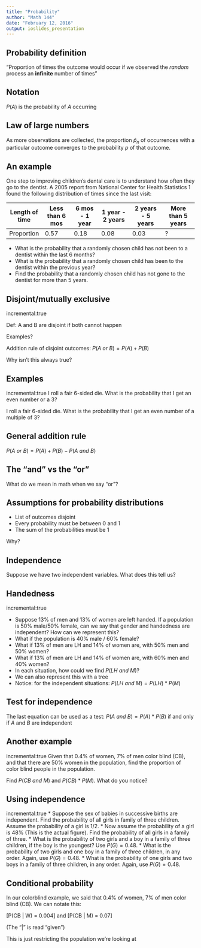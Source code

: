 ```yaml
---
title: "Probability"
author: "Math 144"
date: "February 12, 2016"
output: ioslides_presentation
---
```


## Probability definition
"Proportion of times the outcome would occur if we observed the *random* process an **infinite** number of times"

## Notation
$P(A)$ is the probability of $A$ occurring

## Law of large numbers
As more observations are collected, the proportion $\hat{p}_n$ of occurrences with a particular outcome converges to the probability $p$ of that outcome.

## An example
One step to improving children’s dental care is to understand how often they go to the dentist. A 2005
report from National Center for Health Statistics 1 found the following distribution of times since the last visit:

Length of time | Less than 6 mos | 6 mos - 1 year | 1 year - 2 years | 2 years - 5 years | More than 5 years
---------------|-----------------|----------------|------------------|-------------------|-------------------
Proportion     | 0.57            | 0.18           | 0.08             | 0.03              | ?

* What is the probability that a randomly chosen child has not been to a dentist within the last 6 months?
* What is the probability that a randomly chosen child has been to the dentist within the previous year?
* Find the probability that a randomly chosen child has not gone to the dentist for more than 5 years.

## Disjoint/mutually exclusive
incremental:true

Def: A and B are disjoint if both cannot happen

Examples?

Addition rule of disjoint outcomes: $P(A \ or \ B) = P(A) + P(B)$

Why isn't this always true?

## Examples
incremental:true
I roll a fair 6-sided die. What is the probability that I get an even number or a 3?

I roll a fair 6-sided die. What is the probability that I get an even number of a multiple of 3?

## General addition rule
$P(A \ or \ B) = P(A) + P(B) - P(A \ and \ B)$

## The "and" vs the "or"
What do we mean in math when we say "or"?


## Assumptions for probability distributions
* List of outcomes disjoint
* Every probability must be between 0 and 1
* The sum of the probabilities must be 1

Why?

## Independence
Suppose we have two independent variables. What does this tell us?

## Handedness
incremental:true

* Suppose 13% of men and 13% of women are left handed. If a population is 50% male/50% female, can we say that gender and handedness are independent? How can we represent this?
* What if the population is 40% male / 60% female?
* What if 13% of men are LH and 14% of women are, with 50% men and 50% women?
* What if 13% of men are LH and 14% of women are, with 60% men and 40% women?
* In each situation, how could we find $P(LH \ and \ M)$?
* We can also represent this with a tree
* Notice: for the independent situations: $P(LH \ and \ M) = P(LH) * P(M)$

## Test for independence
The last equation can be used as a test:
$P(A \ and \ B) = P(A) * P(B)$ if and only if $A$ and $B$ are independent

## Another example
incremental:true
Given that 0.4% of women, 7% of men color blind (CB), and that there are 50% women in the population,
find the proportion of color blind people in the population.

Find $P(CB \ and \ M)$ and $P(CB) * P(M)$. What do you notice?

## Using independence
incremental:true
* Suppose the sex of babies in successive births are independent. Find the probability of all girls in family of
three children. Assume the probability of a girl is $1/2$.
* Now assume the probability of a girl is 48% (This is the actual figure). Find the probability of all girls in a
family of three.
* What is the probability of two girls and a boy in a family of three children, if the boy is the youngest? Use $P(G) = 0.48$.
* What is the probability of two girls and one boy in a family of three children, in any order. Again, use $P(G) = 0.48$.
* What is the probability of one girls and two boys in a family of three children, in any order. Again, use $P(G) = 0.48$.

## Conditional probability
In our colorblind example, we said that 0.4% of women, 7% of men color blind (CB). We can notate this:

\[P(CB | W) = 0.004\]
and
\[P(CB | M) = 0.07\]

(The "|" is read "given")

This is just restricting the population we're looking at